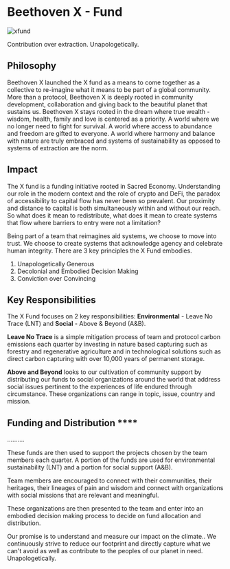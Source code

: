 # Beethoven X - Fund
![xfund](https://user-images.githubusercontent.com/109503546/208097924-c9577a9e-fe5c-4d5b-91ae-1612fdf0abcb.png)

Contribution over extraction. Unapologetically.

## Philosophy 
Beethoven X launched the X fund as a means to come together as a collective to re-imagine what it means to be part of a global community. More than a protocol, Beethoven X is deeply rooted in community development,  collaboration and giving back to the beautiful planet that sustains us. 
Beethoven X stays rooted in the dream where true wealth - wisdom, health, family and love is  centered as a priority. A world where we no longer need to fight for survival.  A world where access to abundance and freedom are gifted to everyone. A world where harmony and balance with nature are truly embraced and systems of sustainability as opposed to systems of extraction are the norm.

## Impact
The X fund is a funding initiative rooted in Sacred Economy. Understanding our role in the modern context and the role of crypto and DeFi, the paradox of accessibility to capital flow has never been so prevalent. Our proximity and distance to capital is both simultaneously within and without our reach. So what does it mean to redistribute, what does it mean to create systems that flow where barriers to entry were not a limitation?

Being part of a team that reimagines aid systems, we choose to move into trust. We choose to create systems that acknowledge agency and celebrate human integrity. There are 3 key principles the X Fund embodies.

1. Unapologetically Generous
2. Decolonial and Embodied Decision Making
3. Conviction over Convincing

## Key Responsibilities
The X Fund focuses on 2 key responsibilities: **Environmental** - Leave No Trace (LNT) and **Social** - Above & Beyond (A&B).

**Leave No Trace** is a simple mitigation process of team and protocol carbon emissions each quarter by investing in nature based capturing such as forestry and regenerative agriculture and in technological solutions such as direct carbon capturing with over 10,000 years of permanent storage.

**Above and Beyond** looks to our cultivation of community support by distributing our funds to social organizations around the world that address social issues pertinent to the experiences of life endured through circumstance. These organizations can range in topic, issue, country and mission.

## Funding and Distribution ****
.......... 

These funds are then used to support the projects chosen by the team members each quarter. A portion of the funds are used for environmental sustainability (LNT)  and a portion for social support (A&B).

Team members are encouraged to connect with their communities, their heritages, their lineages of pain and wisdom and connect with organizations with social missions that are relevant and meaningful.

These organizations are then presented to the team and enter into an embodied decision making process to decide on fund allocation and distribution. 

Our promise is to understand and measure our  impact on the climate.. We continuously strive to reduce our footprint and directly capture what we can't avoid as well as contribute to the peoples of our planet in need. Unapologetically. 
